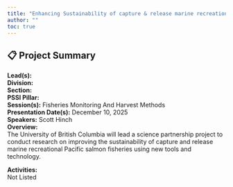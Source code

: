 ```yaml
---
title: "Enhancing Sustainability of capture & release marine recreational Pacific salmon fisheries using new tools/technology"
author: ""
toc: true
---
```


## 📋 Project Summary

**Lead(s):**   
**Division:**   
**Section:**   
**PSSI Pillar:**   
**Session(s):** Fisheries Monitoring And Harvest Methods  
**Presentation Date(s):** December 10, 2025  
**Speakers:** Scott Hinch  
**Overview:**  
The University of British Columbia will lead a science partnership project to conduct research on improving the sustainability of capture and release marine recreational Pacific salmon fisheries using new tools and technology.   

**Activities:**  
Not Listed

